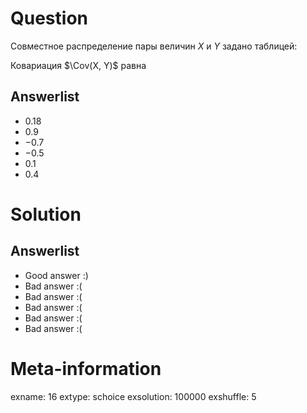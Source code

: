 Question
========
Совместное распределение пары величин $X$ и $Y$ задано таблицей:

\begin{center}
\begin{tabular}{c|cc}
& $Y=-2$ & $Y=1$ \\
\hline
$X=-1$ & 0.1 & 0 \\
$X=0$ & 0.1 & 0.3 \\
$X=1$ & 0.2 & 0.3 \\
\end{tabular}
\end{center}
\vspace{0.2cm} 
 
 
Ковариация $\Cov(X, Y)$ равна


Answerlist
----------
*  $0.18$
*  $0.9$
*  $-0.7$
*  $-0.5$
*  $0.1$
*  $0.4$

Solution
========

Answerlist
----------
*  Good answer :)
*  Bad answer :(
*  Bad answer :(
*  Bad answer :(
*  Bad answer :(
*  Bad answer :(

Meta-information
================
exname: 16
extype: schoice
exsolution: 100000
exshuffle: 5
